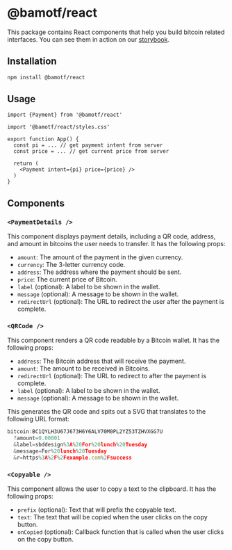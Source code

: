 # @bamotf/react

This package contains React components that help you build bitcoin related
interfaces. You can see them in action on our
[storybook](https://storybook.bamotf.com).

## Installation

```sh npm2yarn
npm install @bamotf/react
```

## Usage

```tsx
import {Payment} from '@bamotf/react'

import '@bamotf/react/styles.css'

export function App() {
  const pi = ... // get payment intent from server
  const price = ... // get current price from server

  return (
    <Payment intent={pi} price={price} />
  )
}

```

## Components

### `<PaymentDetails />`

This component displays payment details, including a QR code, address, and
amount in bitcoins the user needs to transfer. It has the following props:

- `amount`: The amount of the payment in the given currency.
- `currency`: The 3-letter currency code.
- `address`: The address where the payment should be sent.
- `price`: The current price of Bitcoin.
- `label` (optional): A label to be shown in the wallet.
- `message` (optional): A message to be shown in the wallet.
- `redirectUrl` (optional): The URL to redirect the user after the payment is
  complete.

### `<QRCode />`

This component renders a QR code readable by a Bitcoin wallet. It has the
following props:

- `address`: The Bitcoin address that will receive the payment.
- `amount`: The amount to be received in Bitcoins.
- `redirectUrl` (optional): The URL to redirect to after the payment is
  complete.
- `label` (optional): A label to be shown in the wallet.
- `message` (optional): A message to be shown in the wallet.

This generates the QR code and spits out a SVG that translates to the following
URL format:

```jsx
bitcoin:BC1QYLH3U67J673H6Y6ALV70M0PL2YZ53TZHVXGG7U
  ?amount=0.00001
  &label=sbddesign%3A%20For%20lunch%20Tuesday
  &message=For%20lunch%20Tuesday
  &r=https%3A%2F%2Fexample.com%2Fsuccess
```

### `<Copyable />`

This component allows the user to copy a text to the clipboard. It has the
following props:

- `prefix` (optional): Text that will prefix the copyable text.
- `text`: The text that will be copied when the user clicks on the copy button.
- `onCopied` (optional): Callback function that is called when the user clicks
  on the copy button.
